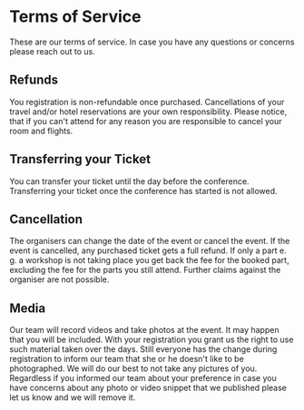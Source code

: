 # Terms of Service

These are our terms of service. In case you have any questions or concerns please reach out to us.

## Refunds

You registration is non-refundable once purchased. Cancellations of your travel and/or hotel reservations are your own responsibility. Please notice, that if you can't attend for any reason you are responsible to cancel your room and flights.

## Transferring your Ticket

You can transfer your ticket until the day before the conference. Transferring your ticket once the conference has started is not allowed.

## Cancellation

The organisers can change the date of the event or cancel the event. If the event is cancelled, any purchased ticket gets a full refund. If only a part e. g. a workshop is not taking place you get back the fee for the booked part, excluding the fee for the parts you still attend. Further claims against the organiser are not possible.

## Media

Our team will record videos and take photos at the event. It may happen that you will be included. With your registration you grant us the right to use such material taken over the days. Still everyone has the change during registration to inform our team that she or he doesn't like to be photographed. We will do our best to not take any pictures of you. Regardless if you informed our team about your preference in case you have concerns about any photo or video snippet that we published please let us know and we will remove it.
